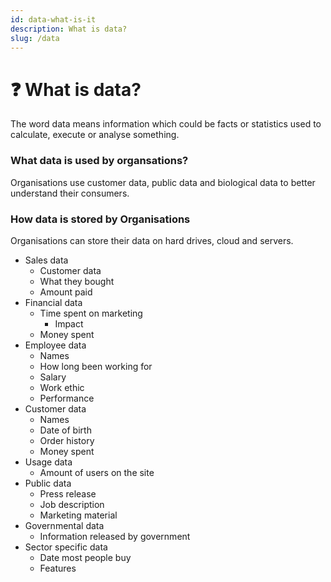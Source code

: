 ```yaml
---
id: data-what-is-it
description: What is data?
slug: /data
---
```


# ❓ What is data?


The word data means information which could be facts or statistics used to calculate, execute or analyse something. 

### What data is used by organsations?

Organisations use customer data, public data and biological data to better understand their consumers. 

### How data is stored by Organisations

Organisations can store their data on hard drives, cloud and servers. 

- Sales data
    - Customer data
    - What they bought
    - Amount paid
- Financial data
    - Time spent on marketing
        - Impact
    - Money spent
- Employee data
    - Names
    - How long been working for
    - Salary
    - Work ethic
    - Performance
- Customer data
    - Names
    - Date of birth
    - Order history
    - Money spent
- Usage data
    - Amount of users on the site
- Public data
    - Press release
    - Job description
    - Marketing material
- Governmental data
    - Information released by government
- Sector specific data
    - Date most people buy
    - Features